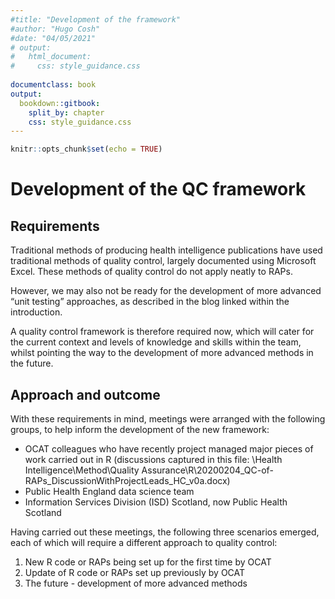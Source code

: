 ```yaml
---
#title: "Development of the framework"
#author: "Hugo Cosh"
#date: "04/05/2021"
# output: 
#   html_document:
#     css: style_guidance.css
    
documentclass: book
output:
  bookdown::gitbook:
    split_by: chapter
    css: style_guidance.css       
---
```


```r
knitr::opts_chunk$set(echo = TRUE)
```

<!-- Note: File must start with h1 (#) as this forms a new chapter. -->


# Development of the QC framework

## Requirements

Traditional methods of producing health intelligence publications have used traditional methods of quality control, largely documented using Microsoft Excel.  These methods of quality control do not apply neatly to RAPs.

However, we may also not be ready for the development of more advanced “unit testing” approaches, as described in the blog linked within the introduction.

A quality control framework is therefore required now, which will cater for the current context and levels of knowledge and skills within the team, whilst pointing the way to the development of more advanced methods in the future.

## Approach and outcome

With these requirements in mind, meetings were arranged with the following groups, to help inform the development of the new framework:

* OCAT colleagues who have recently project managed major pieces of work carried out in R (discussions captured in this file: \\Health Intelligence\\Method\\Quality Assurance\\R\\20200204_QC-of-RAPs_DiscussionWithProjectLeads_HC_v0a.docx)
*	Public Health England data science team
*	Information Services Division (ISD) Scotland, now Public Health Scotland 

Having carried out these meetings, the following three scenarios emerged, each of which will require a different approach to quality control:

<ol>	
<li> New R code or RAPs being set up for the first time by OCAT
<li> Update of R code or RAPs set up previously by OCAT
<li> The future - development of more advanced methods
</ol>
